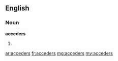 ==English==

===Noun===
'''acceders'''

# {{plural of|[[acceder]]}}

[[ar:acceders]]
[[fr:acceders]]
[[mg:acceders]]
[[my:acceders]]